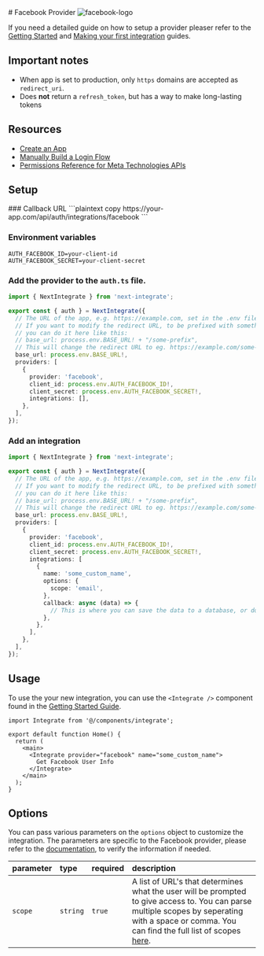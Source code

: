 
<div className="flex w-full items-center justify-between gap-4">
  # Facebook Provider
  <Image src="/icons/facebook.svg" alt="facebook-logo" width={48} height={48} />
</div>

If you need a detailed guide on how to setup a provider pleaser refer to the [Getting Started](/docs/getting-started) and [Making your first integration](/docs/making-your-first-integration) guides.

## Important notes

- When app is set to production, only `https` domains are accepted as `redirect_uri`.
- Does **not** return a `refresh_token`, but has a way to make long-lasting tokens

## Resources

- [Create an App](https://developers.facebook.com/docs/development/create-an-app)
- [Manually Build a Login Flow](https://developers.facebook.com/docs/facebook-login/guides/advanced/manual-flow/)
- [Permissions Reference for Meta Technologies APIs](https://developers.facebook.com/docs/permissions)

## Setup

<Steps>
### Callback URL
```plaintext copy
https://your-app.com/api/auth/integrations/facebook
```

### Environment variables

```.env filename=".env.local" copy
AUTH_FACEBOOK_ID=your-client-id
AUTH_FACEBOOK_SECRET=your-client-secret
```

### Add the provider to the `auth.ts` file.

```ts filename="auth.ts" copy {11-16}
import { NextIntegrate } from 'next-integrate';

export const { auth } = NextIntegrate({
  // The URL of the app, e.g. https://example.com, set in the .env file.
  // If you want to modify the redirect URL, to be prefixed with something else,
  // you can do it here like this:
  // base_url: process.env.BASE_URL! + "/some-prefix",
  // This will change the redirect URL to eg. https://example.com/some-prefix/api/auth/integrations/google
  base_url: process.env.BASE_URL!,
  providers: [
    {
      provider: 'facebook',
      client_id: process.env.AUTH_FACEBOOK_ID!,
      client_secret: process.env.AUTH_FACEBOOK_SECRET!,
      integrations: [],
    },
  ],
});
```

### Add an integration

```ts copy filename="auth.ts" {16-24}
import { NextIntegrate } from 'next-integrate';

export const { auth } = NextIntegrate({
  // The URL of the app, e.g. https://example.com, set in the .env file.
  // If you want to modify the redirect URL, to be prefixed with something else,
  // you can do it here like this:
  // base_url: process.env.BASE_URL! + "/some-prefix",
  // This will change the redirect URL to eg. https://example.com/some-prefix/api/auth/integrations/google
  base_url: process.env.BASE_URL!,
  providers: [
    {
      provider: 'facebook',
      client_id: process.env.AUTH_FACEBOOK_ID!,
      client_secret: process.env.AUTH_FACEBOOK_SECRET!,
      integrations: [
        {
          name: 'some_custom_name',
          options: {
            scope: 'email',
          },
          callback: async (data) => {
            // This is where you can save the data to a database, or do something else with it.
          },
        },
      ],
    },
  ],
});
```

</Steps>

## Usage

To use the your new integration, you can use the `<Integrate />` component found in the [Getting Started Guide]("docs/getting-started#create-an-integrate-components").

```tsx copy {1, 6-8}
import Integrate from '@/components/integrate';

export default function Home() {
  return (
    <main>
      <Integrate provider="facebook" name="some_custom_name">
        Get Facebook User Info
      </Integrate>
    </main>
  );
}
```

## Options

You can pass various parameters on the `options` object to customize the integration. The parameters are specific to the Facebook provider, please refer to the [documentation](https://developers.facebook.com/docs/facebook-login/guides/advanced/manual-flow/), to verify the information if needed.

| parameter | type     | required | description                                                                                                                                                                                                                                         |
| :-------- | :------- | :------- | :-------------------------------------------------------------------------------------------------------------------------------------------------------------------------------------------------------------------------------------------------- |
| `scope`   | `string` | `true`   | A list of URL's that determines what the user will be prompted to give access to. You can parse multiple scopes by seperating with a space or comma. You can find the full list of scopes [here](https://developers.facebook.com/docs/permissions). |
